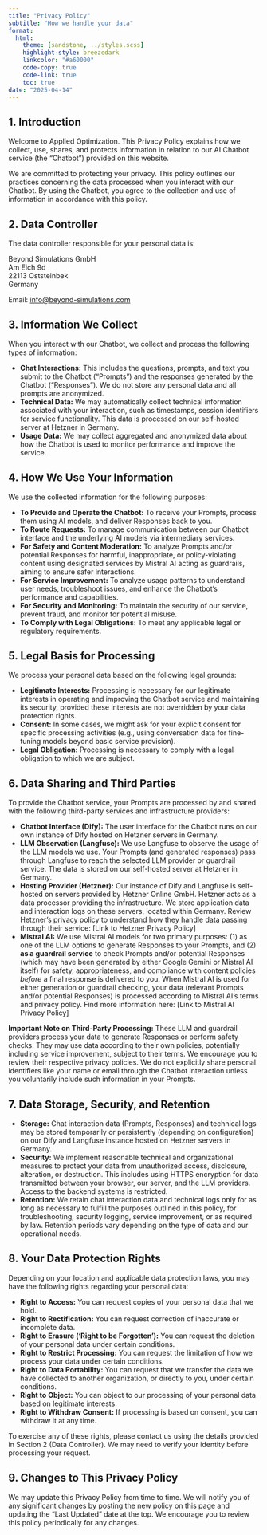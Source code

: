 ```yaml
---
title: "Privacy Policy"
subtitle: "How we handle your data"
format:
  html:
    theme: [sandstone, ../styles.scss]
    highlight-style: breezedark
    linkcolor: "#a60000"
    code-copy: true
    code-link: true
    toc: true
date: "2025-04-14"  
---
```


## 1. Introduction

Welcome to Applied Optimization. This Privacy Policy explains how we collect, use, shares, and protects information in relation to our AI Chatbot service (the "Chatbot") provided on this website.

We are committed to protecting your privacy. This policy outlines our practices concerning the data processed when you interact with our Chatbot. By using the Chatbot, you agree to the collection and use of information in accordance with this policy.

## 2. Data Controller

The data controller responsible for your personal data is:

Beyond Simulations GmbH\
Am Eich 9d\
22113 Oststeinbek\
Germany

Email: [info@beyond-simulations.com](mailto:info@beyond-simulations.com)

## 3. Information We Collect

When you interact with our Chatbot, we collect and process the following types of information:

* **Chat Interactions:** This includes the questions, prompts, and text you submit to the Chatbot ("Prompts") and the responses generated by the Chatbot ("Responses"). We do not store any personal data and all prompts are anonymized. 
* **Technical Data:** We may automatically collect technical information associated with your interaction, such as timestamps, session identifiers for service functionality. This data is processed on our self-hosted server at Hetzner in Germany.
* **Usage Data:** We may collect aggregated and anonymized data about how the Chatbot is used to monitor performance and improve the service.

## 4. How We Use Your Information

We use the collected information for the following purposes:

* **To Provide and Operate the Chatbot:** To receive your Prompts, process them using AI models, and deliver Responses back to you.
* **To Route Requests:** To manage communication between our Chatbot interface and the underlying AI models via intermediary services.
* **For Safety and Content Moderation:** To analyze Prompts and/or potential Responses for harmful, inappropriate, or policy-violating content using designated services by Mistral AI acting as guardrails, aiming to ensure safer interactions.
* **For Service Improvement:** To analyze usage patterns to understand user needs, troubleshoot issues, and enhance the Chatbot's performance and capabilities.
* **For Security and Monitoring:** To maintain the security of our service, prevent fraud, and monitor for potential misuse.
* **To Comply with Legal Obligations:** To meet any applicable legal or regulatory requirements.

## 5. Legal Basis for Processing

We process your personal data based on the following legal grounds:

* **Legitimate Interests:** Processing is necessary for our legitimate interests in operating and improving the Chatbot service and maintaining its security, provided these interests are not overridden by your data protection rights.
* **Consent:** In some cases, we might ask for your explicit consent for specific processing activities (e.g., using conversation data for fine-tuning models beyond basic service provision).
* **Legal Obligation:** Processing is necessary to comply with a legal obligation to which we are subject.

## 6. Data Sharing and Third Parties

To provide the Chatbot service, your Prompts are processed by and shared with the following third-party services and infrastructure providers:

* **Chatbot Interface (Dify):** The user interface for the Chatbot runs on our own instance of Dify hosted on Hetzner servers in Germany.
* **LLM Observation (Langfuse):** We use Langfuse to observe the usage of the LLM models we use. Your Prompts (and generated responses) pass through Langfuse to reach the selected LLM provider or guardrail service. The data is stored on our self-hosted server at Hetzner in Germany.
* **Hosting Provider (Hetzner):** Our instance of Dify and Langfuse is self-hosted on servers provided by Hetzner Online GmbH. Hetzner acts as a data processor providing the infrastructure. We store application data and interaction logs on these servers, located within Germany. Review Hetzner's privacy policy to understand how they handle data passing through their service: [Link to Hetzner Privacy Policy]
* **Mistral AI:** We use Mistral AI models for two primary purposes: (1) as one of the LLM options to generate Responses to your Prompts, and (2) **as a guardrail service** to check Prompts and/or potential Responses (which may have been generated by either Google Gemini or Mistral AI itself) for safety, appropriateness, and compliance with content policies *before* a final response is delivered to you. When Mistral AI is used for either generation or guardrail checking, your data (relevant Prompts and/or potential Responses) is processed according to Mistral AI's terms and privacy policy. Find more information here: [Link to Mistral AI Privacy Policy]

**Important Note on Third-Party Processing:** These LLM and guardrail providers process your data to generate Responses or perform safety checks. They may use data according to their own policies, potentially including service improvement, subject to their terms. We encourage you to review their respective privacy policies. We do not explicitly share personal identifiers like your name or email through the Chatbot interaction unless you voluntarily include such information in your Prompts.

## 7. Data Storage, Security, and Retention

* **Storage:** Chat interaction data (Prompts, Responses) and technical logs may be stored temporarily or persistently (depending on configuration) on our Dify and Langfuse instance hosted on Hetzner servers in Germany.
* **Security:** We implement reasonable technical and organizational measures to protect your data from unauthorized access, disclosure, alteration, or destruction. This includes using HTTPS encryption for data transmitted between your browser, our server, and the LLM providers. Access to the backend systems is restricted.
* **Retention:** We retain chat interaction data and technical logs only for as long as necessary to fulfill the purposes outlined in this policy, for troubleshooting, security logging, service improvement, or as required by law. Retention periods vary depending on the type of data and our operational needs.

## 8. Your Data Protection Rights

Depending on your location and applicable data protection laws, you may have the following rights regarding your personal data:

* **Right to Access:** You can request copies of your personal data that we hold.
* **Right to Rectification:** You can request correction of inaccurate or incomplete data.
* **Right to Erasure ('Right to be Forgotten'):** You can request the deletion of your personal data under certain conditions.
* **Right to Restrict Processing:** You can request the limitation of how we process your data under certain conditions.
* **Right to Data Portability:** You can request that we transfer the data we have collected to another organization, or directly to you, under certain conditions.
* **Right to Object:** You can object to our processing of your personal data based on legitimate interests.
* **Right to Withdraw Consent:** If processing is based on consent, you can withdraw it at any time.

To exercise any of these rights, please contact us using the details provided in Section 2 (Data Controller). We may need to verify your identity before processing your request.

## 9. Changes to This Privacy Policy

We may update this Privacy Policy from time to time. We will notify you of any significant changes by posting the new policy on this page and updating the "Last Updated" date at the top. We encourage you to review this policy periodically for any changes.